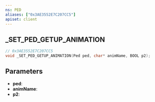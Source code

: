 ```yaml
---
ns: PED
aliases: ["0x3AE3552E7C207CC5"]
apiset: client
---
```

## _SET_PED_GETUP_ANIMATION

```c
// 0x3AE3552E7C207CC5
void _SET_PED_GETUP_ANIMATION(Ped ped, char* animName, BOOL p2);
```


## Parameters
* **ped**:
* **animName**:
* **p2**: